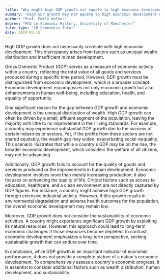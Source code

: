```yaml
---
title: "Why might high GDP growth not equate to high economic development?"
summary: "High GDP growth may not equate to high economic development due to unequal distribution of wealth and lack of human development."
author: "Prof. Emily Walker"
degree: "PhD in Economic History, University of Manchester"
tutor_type: "IB Economics Tutor"
date: 2024-02-15
---
```


High GDP growth does not necessarily correlate with high economic development. This discrepancy arises from factors such as unequal wealth distribution and insufficient human development.

Gross Domestic Product (GDP) serves as a measure of economic activity within a country, reflecting the total value of all goods and services produced during a specific time period. However, GDP growth must be distinguished from economic development, which is a broader concept. Economic development encompasses not only economic growth but also enhancements in human well-being, including education, health, and equality of opportunity.

One significant reason for the gap between GDP growth and economic development is the unequal distribution of wealth. High GDP growth can often be driven by a small, affluent segment of the population, leaving the majority with little to no improvement in their living standards. For example, a country may experience substantial GDP growth due to the success of certain industries or sectors. Yet, if the profits from these sectors are not shared equitably, the wealth gap may widen, exacerbating social inequality. This scenario illustrates that while a country's GDP may be on the rise, the broader economic development, which considers the welfare of all citizens, may not be advancing.

Additionally, GDP growth fails to account for the quality of goods and services produced or the improvements in human development. Economic development involves more than merely increasing production; it also focuses on enhancing the quality of life. Critical factors such as access to education, healthcare, and a clean environment are not directly captured by GDP figures. For instance, a country might achieve high GDP growth through extensive industrial activity. However, if this growth results in environmental degradation and adverse health outcomes for the population, the overall economic development may remain low.

Moreover, GDP growth does not consider the sustainability of economic activities. A country might experience significant GDP growth by exploiting its natural resources. However, this approach could lead to long-term economic challenges if those resources become depleted. In contrast, economic development emphasizes a long-term perspective, seeking sustainable growth that can endure over time.

In conclusion, while GDP growth is an important indicator of economic performance, it does not provide a complete picture of a nation's economic development. To comprehensively assess a country's economic progress, it is essential to consider additional factors such as wealth distribution, human development, and sustainability.
    